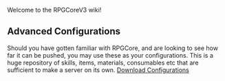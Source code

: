 Welcome to the RPGCoreV3 wiki!

== Advanced Configurations ==

Should you have gotten familiar with RPGCore, and are looking to see how far it can be pushed, you may use these as your configurations. This is a huge repository of skills, items, materials, consumables etc that are sufficient to make a server on its own. [https://www.dropbox.com/s/ko59nq8y9980qpb/rpgcore_3_7_18_minecraft_1_%215_2.zip?dl=1 Download Configurations]